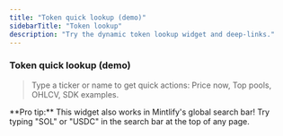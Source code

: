 ```yaml
---
title: "Token quick lookup (demo)"
sidebarTitle: "Token lookup"
description: "Try the dynamic token lookup widget and deep-links."
---
```


### Token quick lookup (demo)

<div id="dp-token-lookup"></div>

<div id="dp-token-results" style="display: none;">
  <h3>Search Results</h3>
  <div id="dp-results-list"></div>
</div>

> Type a ticker or name to get quick actions: Price now, Top pools, OHLCV, SDK examples.

<Note>
  **Pro tip:** This widget also works in Mintlify's global search bar! Try typing "SOL" or "USDC" in the search bar at the top of any page.
</Note>
